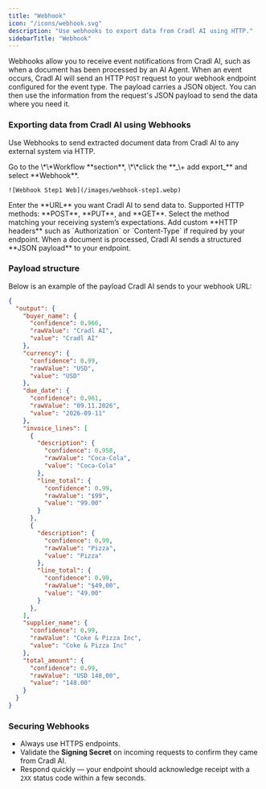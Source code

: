 ```yaml
---
title: "Webhook"
icon: "/icons/webhook.svg"
description: "Use webhooks to export data from Cradl AI using HTTP."
sidebarTitle: "Webhook"
---
```


Webhooks allow you to receive event notifications from Cradl AI, such as when a document has been processed by an AI Agent. When an event occurs, Cradl AI will send an HTTP `POST` request to your webhook endpoint configured for the event type. The payload carries a JSON object. You can then use the information from the request's JSON payload to send the data where you need it.

### Exporting data from Cradl AI using Webhooks

Use Webhooks to send extracted document data from Cradl AI to any external system via HTTP.

<Steps>
  <Step title="Open the Integrations tab">
    Go to the \*\*Workflow **section**, \*\*click the  **_\+ add export_** and select **Webhook**.

    ![Webhook Step1 Web](/images/webhook-step1.webp)
  </Step>
  <Step title="Set the endpoint URL">
    Enter the **URL** you want Cradl AI to send data to. Supported HTTP methods: **POST**, **PUT**, and **GET**.
  </Step>
  <Step title="Choose HTTP method">
    Select the method matching your receiving system’s expectations.
  </Step>
  <Step title="Add optional headers">
    Add custom **HTTP headers** such as `Authorization` or `Content-Type` if required by your endpoint.
  </Step>
  <Step title="Receive data as JSON">
    When a document is processed, Cradl AI sends a structured **JSON payload** to your endpoint.
  </Step>
</Steps>

### Payload structure

Below is an example of the payload Cradl AI sends to your webhook URL:

```json
{
  "output": {
    "buyer_name": {
      "confidence": 0.966,
      "rawValue": "Cradl AI",
      "value": "Cradl AI"
    },
    "currency": {
      "confidence": 0.99,
      "rawValue": "USD",
      "value": "USD"
    },
    "due_date": {
      "confidence": 0.961,
      "rawValue": "09.11.2026",
      "value": "2026-09-11"
    },
    "invoice_lines": [
      {
        "description": {
          "confidence": 0.958,
          "rawValue": "Coca-Cola",
          "value": "Coca-Cola"
        },
        "line_total": {
          "confidence": 0.99,
          "rawValue": "$99",
          "value": "99.00"
        }
      },
      {
        "description": {
          "confidence": 0.99,
          "rawValue": "Pizza",
          "value": "Pizza"
        },
        "line_total": {
          "confidence": 0.99,
          "rawValue": "$49,00",
          "value": "49.00"
        }
      },
    ],
    "supplier_name": {
      "confidence": 0.99,
      "rawValue": "Coke & Pizza Inc",
      "value": "Coke & Pizza Inc"
    },
    "total_amount": {
      "confidence": 0.99,
      "rawValue": "USD 148,00",
      "value": "148.00"
    }
  }
}
```

### 

### **Securing Webhooks**

- Always use HTTPS endpoints.
- Validate the **Signing Secret** on incoming requests to confirm they came from Cradl AI.
- Respond quickly — your endpoint should acknowledge receipt with a `2XX` status code within a few seconds.